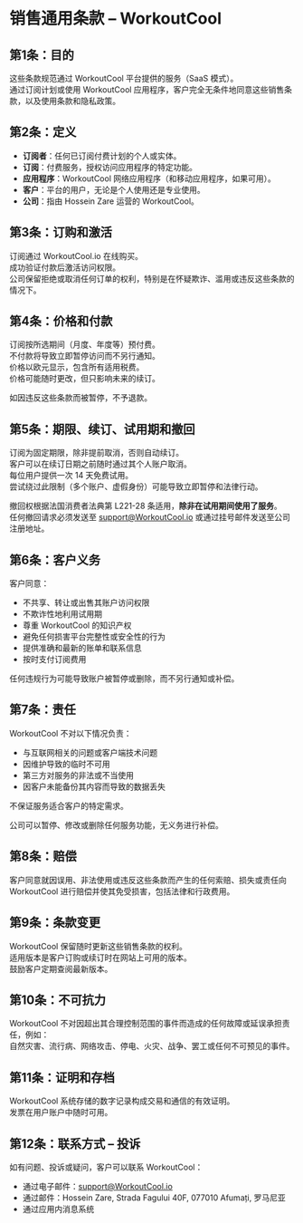 # 销售通用条款 – WorkoutCool

## 第1条：目的

这些条款规范通过 WorkoutCool 平台提供的服务（SaaS 模式）。  
通过订阅计划或使用 WorkoutCool 应用程序，客户完全无条件地同意这些销售条款，以及使用条款和隐私政策。

## 第2条：定义

- **订阅者**：任何已订阅付费计划的个人或实体。  
- **订阅**：付费服务，授权访问应用程序的特定功能。  
- **应用程序**：WorkoutCool 网络应用程序（和移动应用程序，如果可用）。  
- **客户**：平台的用户，无论是个人使用还是专业使用。  
- **公司**：指由 Hossein Zare 运营的 WorkoutCool。

## 第3条：订购和激活

订阅通过 WorkoutCool.io 在线购买。  
成功验证付款后激活访问权限。  
公司保留拒绝或取消任何订单的权利，特别是在怀疑欺诈、滥用或违反这些条款的情况下。

## 第4条：价格和付款

订阅按所选期间（月度、年度等）预付费。  
不付款将导致立即暂停访问而不另行通知。  
价格以欧元显示，包含所有适用税费。  
价格可能随时更改，但只影响未来的续订。

如因违反这些条款而被暂停，不予退款。

## 第5条：期限、续订、试用期和撤回

订阅为固定期限，除非提前取消，否则自动续订。  
客户可以在续订日期之前随时通过其个人账户取消。  
每位用户提供一次 14 天免费试用。  
尝试绕过此限制（多个账户、虚假身份）可能导致立即暂停和法律行动。

撤回权根据法国消费者法典第 L221-28 条适用，**除非在试用期间使用了服务**。  
任何撤回请求必须发送至 [support@WorkoutCool.io](mailto:support@WorkoutCool.io) 或通过挂号邮件发送至公司注册地址。

## 第6条：客户义务

客户同意：

- 不共享、转让或出售其账户访问权限  
- 不欺诈性地利用试用期  
- 尊重 WorkoutCool 的知识产权  
- 避免任何损害平台完整性或安全性的行为  
- 提供准确和最新的账单和联系信息  
- 按时支付订阅费用

任何违规行为可能导致账户被暂停或删除，而不另行通知或补偿。

## 第7条：责任

WorkoutCool 不对以下情况负责：

- 与互联网相关的问题或客户端技术问题  
- 因维护导致的临时不可用  
- 第三方对服务的非法或不当使用  
- 因客户未能备份其内容而导致的数据丢失

不保证服务适合客户的特定需求。

公司可以暂停、修改或删除任何服务功能，无义务进行补偿。

## 第8条：赔偿

客户同意就因误用、非法使用或违反这些条款而产生的任何索赔、损失或责任向 WorkoutCool 进行赔偿并使其免受损害，包括法律和行政费用。

## 第9条：条款变更

WorkoutCool 保留随时更新这些销售条款的权利。  
适用版本是客户订购或续订时在网站上可用的版本。  
鼓励客户定期查阅最新版本。

## 第10条：不可抗力

WorkoutCool 不对因超出其合理控制范围的事件而造成的任何故障或延误承担责任，例如：  
自然灾害、流行病、网络攻击、停电、火灾、战争、罢工或任何不可预见的事件。

## 第11条：证明和存档

WorkoutCool 系统存储的数字记录构成交易和通信的有效证明。  
发票在用户账户中随时可用。

## 第12条：联系方式 – 投诉

如有问题、投诉或疑问，客户可以联系 WorkoutCool：

- 通过电子邮件：[support@WorkoutCool.io](mailto:support@WorkoutCool.io)  
- 通过邮件：Hossein Zare, Strada Fagului 40F, 077010 Afumați, 罗马尼亚  
- 通过应用内消息系统